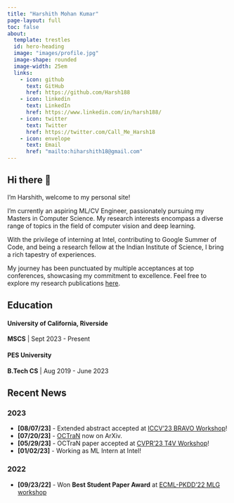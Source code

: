 ```yaml
---
title: "Harshith Mohan Kumar"
page-layout: full
toc: false
about:
  template: trestles
  id: hero-heading
  image: "images/profile.jpg"
  image-shape: rounded
  image-width: 25em
  links:
    - icon: github
      text: GitHub
      href: https://github.com/Harsh188
    - icon: linkedin
      text: LinkedIn
      href: https://www.linkedin.com/in/harsh188/
    - icon: twitter
      text: Twitter
      href: https://twitter.com/Call_Me_Harsh18
    - icon: envelope
      text: Email
      href: "mailto:hiharshith18@gmail.com"
---
```

:::{#hero-heading}

## Hi there 👋
I'm Harshith, welcome to my personal site! 

I'm currently an aspiring ML/CV Engineer, passionately pursuing my Masters in Computer Science. My research interests encompass a diverse range of topics in the field of computer vision and deep learning.

With the privilege of interning at Intel, contributing to Google Summer of Code, and being a research fellow at the Indian Institute of Science, I bring a rich tapestry of experiences.

My journey has been punctuated by multiple acceptances at top conferences, showcasing my commitment to excellence. Feel free to explore my research publications [here](publications.qmd).

<!-- When I'm not forcing matrix operations down my GPU, I try to partake in a load of activites. Explore the [fun](fun.qmd) page to see what I'm up to these days! -->

## Education

#### University of California, Riverside\
**MSCS** | Sept 2023 - Present\

#### PES University\
**B.Tech CS** | Aug 2019 - June 2023

:::

:::{#news}

## Recent News

### 2023
- **[08/07/23]** - Extended abstract accepted at [ICCV'23 BRAVO Workshop](https://valeoai.github.io/bravo/)!
- **[07/20/23]** - [OCTraN](https://arxiv.org/abs/2307.10934) now on ArXiv.
- **[05/29/23]** - OCTraN paper accepted at [CVPR'23 T4V Workshop](https://sites.google.com/view/t4v-cvpr23/papers)!
- **[01/02/23]** - Working as ML Intern at Intel!

### 2022
- **[09/23/22]** - Won **Best Student Paper Award** at [ECML-PKDD'22 MLG workshop](https://www.mlgworkshop.ml/)

:::